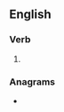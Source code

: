 ==English==

===Verb===
{{head|en|verb form}}

# {{en-past of|reprocess}}

===Anagrams===
* {{anagrams|en|a=cdeeeoprrss|predecessor}}